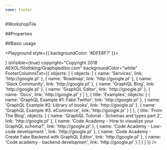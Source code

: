 ```yaml
---
name: Footer
---
```



#WorkshopTile

##Properties

<PropsTable of={Footer} />

##Basic usage

<Playground style={{ backgroundColor: '#DFE6F7' }}>
  <Footer
    logo={
      <svg
        width="218"
        height="40"
        viewBox="0 0 218 40"
        fill="none"
        xmlns="http://www.w3.org/2000/svg"
      >
        <path
          d="M41.7068 22.4204V17.9932C41.7068 15.7175 42.2447 14.0625 43.3411 13.0281C44.4169 11.973 45.8857 11.4558 47.6856 11.4558C48.8648 11.4558 49.8785 11.6627 50.7681 12.0971C51.637 12.5316 52.3197 13.1315 52.7955 13.9177C53.2713 14.7038 53.5196 15.6141 53.5196 16.6278V16.7312H51.699V16.6278C51.699 15.5313 51.3473 14.6624 50.6233 14.0418C49.8992 13.4212 48.9269 13.0902 47.7063 13.0902C46.3409 13.0902 45.2858 13.4832 44.5824 14.2694C43.879 15.0555 43.5066 16.3175 43.5066 18.0759V22.5445C43.5066 25.7304 44.9134 27.3234 47.727 27.3234C49.0303 27.3234 50.0233 26.9717 50.7267 26.2476C51.4094 25.5443 51.7611 24.4064 51.7611 22.8548V21.5308H47.6649V19.9585H53.5609V22.5238C53.5609 24.7788 53.0231 26.4131 51.968 27.4268C50.9129 28.4612 49.4854 28.9578 47.6856 28.9578C45.865 28.9578 44.4169 28.4406 43.3411 27.3855C42.2447 26.3511 41.7068 24.696 41.7068 22.4204Z"
          fill="#514E5A"
        />
        <path
          d="M58.7536 21.262V28.7717H56.933V11.6628H63.2842C64.8979 11.6628 66.1598 12.0766 67.0701 12.9248C67.9804 13.7523 68.4562 14.9522 68.4562 16.4831C68.4562 17.7037 68.1252 18.7174 67.4839 19.5035C66.8425 20.2897 65.9323 20.8276 64.7737 21.0965L68.8079 28.7924H66.7184L62.8498 21.2827H58.7536V21.262ZM63.1394 19.6897C64.2566 19.6897 65.1048 19.4208 65.7254 18.8622C66.346 18.3036 66.6357 17.5175 66.6357 16.4831C66.6357 15.428 66.3253 14.6212 65.7254 14.0833C65.1254 13.5454 64.2566 13.2765 63.1394 13.2765H58.7536V19.669H63.1394V19.6897Z"
          fill="#514E5A"
        />
        <path
          d="M73.0903 24.6548L71.6421 28.7716H69.7388L75.9659 11.6421H77.4761L83.7031 28.7716H81.7999L80.3517 24.6548H73.0903ZM76.7106 14.1867L73.6075 23.1239H79.8345L76.7106 14.1867Z"
          fill="#514E5A"
        />
        <path
          d="M97.1502 16.7727C97.1502 18.3036 96.6744 19.5242 95.7021 20.3931C94.7297 21.262 93.4264 21.7171 91.7714 21.7171H87.4269V28.7924H85.6064V11.6628H91.7507C93.4264 11.6628 94.7297 12.0973 95.7021 12.9869C96.6744 13.8764 97.1502 15.1384 97.1502 16.7727ZM95.3504 16.7727C95.3504 15.5935 95.0194 14.7246 94.378 14.1454C93.7367 13.5661 92.8058 13.2972 91.6266 13.2972H87.4269V20.0621H91.6266C92.8265 20.0621 93.7367 19.7932 94.378 19.2346C95.0194 18.6967 95.3504 17.8692 95.3504 16.7727Z"
          fill="#514E5A"
        />
        <path
          d="M111.321 28.7717H109.501V20.8276H101.495V28.7717H99.6741V11.6628H101.495V19.2139H109.501V11.6628H111.321V28.7717Z"
          fill="#514E5A"
        />
        <path
          d="M126.196 31.2335L123.713 32.5989L121.707 28.8958C121.314 28.9372 120.879 28.9786 120.445 28.9786C116.369 28.9786 114.321 26.7029 114.321 22.1516V18.2415C114.321 13.6902 116.39 11.4146 120.548 11.4146C122.452 11.4146 123.962 11.9524 125.058 13.0075C126.175 14.0833 126.713 15.8211 126.713 18.2209V22.1309C126.713 24.8824 125.927 26.7856 124.375 27.8821L126.196 31.2335ZM120.528 26.0823C121.521 26.0823 122.265 25.7719 122.741 25.1306C123.217 24.4893 123.465 23.4963 123.465 22.1102V18.4071C123.465 16.9589 123.217 15.9038 122.741 15.2418C122.265 14.5798 121.521 14.2695 120.528 14.2695C119.493 14.2695 118.728 14.5798 118.273 15.2211C117.817 15.8624 117.569 16.9175 117.569 18.4071V22.1102C117.569 23.517 117.797 24.5307 118.273 25.1513C118.748 25.7719 119.493 26.0823 120.528 26.0823Z"
          fill="#514E5A"
        />
        <path
          d="M132.423 11.6628V25.9582H139.912V28.7924H129.175V11.6628H132.423Z"
          fill="#514E5A"
        />
        <path
          d="M146.367 19.2552H153.711L153.359 20.8896H146.015L144.67 27.1373H153.297L152.925 28.7716H142.519L146.16 11.6421H156.566L156.214 13.2764H147.629L146.367 19.2552Z"
          fill="#514E5A"
        />
        <path
          d="M165.524 11.6628C167.013 11.6628 168.192 12.0145 169.041 12.7179C169.91 13.4213 170.323 14.5385 170.323 16.0487C170.323 16.7107 170.241 17.4141 170.075 18.1795L169.206 22.255C168.73 24.5307 167.841 26.1857 166.558 27.2201C165.275 28.2545 163.724 28.7924 161.924 28.7924H156.069L159.71 11.6628H165.524ZM167.386 22.3585L168.254 18.2623C168.42 17.4348 168.503 16.7727 168.503 16.2969C168.503 15.2625 168.234 14.4971 167.675 14.0213C167.137 13.5454 166.331 13.2972 165.296 13.2972H161.179L158.242 27.1374H162.255C165.006 27.1374 166.703 25.5444 167.386 22.3585Z"
          fill="#514E5A"
        />
        <path
          d="M176.861 11.6628L173.22 28.7924H171.399L175.04 11.6628H176.861Z"
          fill="#514E5A"
        />
        <path
          d="M185.322 13.2972L182.053 28.7717H180.274L183.543 13.2972H178.66L179.012 11.6628H190.597L190.246 13.2972H185.322Z"
          fill="#514E5A"
        />
        <path
          d="M188.922 24.4272C188.922 23.8273 189.004 23.1653 189.149 22.4205L190.101 17.9726C191.032 13.6075 193.37 11.4146 197.155 11.4146C198.686 11.4146 199.886 11.7869 200.796 12.511C201.707 13.2558 202.162 14.3936 202.162 15.9452C202.162 16.5451 202.079 17.2072 201.934 17.9519L200.983 22.3998C200.052 26.765 197.714 28.9579 193.99 28.9579C192.439 28.9579 191.197 28.5855 190.287 27.8614C189.377 27.1373 188.922 25.9995 188.922 24.4272ZM199.141 22.5239L200.114 18.0554C200.238 17.4554 200.321 16.8761 200.321 16.2969C200.321 14.1454 199.183 13.0696 196.928 13.0696C195.583 13.0696 194.507 13.4627 193.701 14.2281C192.894 15.0142 192.294 16.2762 191.921 18.0554L190.949 22.5239C190.825 23.1446 190.742 23.7031 190.742 24.1583C190.742 26.2684 191.901 27.3028 194.238 27.3028C195.521 27.3028 196.576 26.9305 197.383 26.165C198.19 25.4202 198.769 24.1997 199.141 22.5239Z"
          fill="#514E5A"
        />
        <path
          d="M212.423 21.0758L214.885 28.7716H212.816L210.54 21.262H206.424L204.81 28.7716H202.989L206.63 11.6421H212.94C214.306 11.6421 215.361 11.9731 216.126 12.6144C216.892 13.2557 217.285 14.1867 217.285 15.3659C217.285 16.8141 216.85 18.0346 215.981 19.069C215.112 20.1034 213.913 20.7654 212.423 21.0758ZM215.423 15.6969C215.423 14.9108 215.175 14.3108 214.678 13.8971C214.182 13.4833 213.457 13.2971 212.526 13.2971H208.12L206.755 19.6897H211.037C212.32 19.6897 213.375 19.338 214.202 18.6139C215.009 17.9105 215.423 16.9382 215.423 15.6969Z"
          fill="#514E5A"
        />
        <path
          d="M33.7626 8.60098L19.7362 0.512025C18.557 -0.170675 17.1089 -0.170675 15.9297 0.512025L1.90328 8.60098C0.724076 9.28368 0 10.5456 0 11.8904V28.089C0 29.4544 0.724076 30.6956 1.90328 31.3783L15.9297 39.488C17.1089 40.1707 18.557 40.1707 19.7362 39.488L33.7626 31.399C34.9418 30.7163 35.6659 29.475 35.6659 28.1096V11.8904C35.6659 10.5456 34.9418 9.28368 33.7626 8.60098Z"
          fill="#514E5A"
        />
        <path
          d="M10.675 24.1792C10.2198 24.4688 9.84744 24.8619 9.61987 25.3584L4.53065 20.745C4.32378 20.5588 4.22034 20.2898 4.22034 20.0002C4.22034 19.7106 4.34446 19.4416 4.53065 19.2554L10.2819 14.0421L11.73 12.7388L12.7851 13.918L11.337 15.2213L6.06156 20.0002L10.675 24.1792Z"
          fill="#25222E"
        />
        <path
          d="M11.3369 24.7791L12.7851 26.0824L11.73 27.2616L10.2819 25.9583C10.4681 25.4204 10.8404 25.0066 11.3369 24.7791Z"
          fill="#25222E"
        />
        <path
          d="M24.3289 15.2212L22.8807 13.8972L23.9358 12.718L25.384 14.042C25.1978 14.5592 24.8254 14.9937 24.3289 15.2212Z"
          fill="#25222E"
        />
        <path
          d="M31.4456 20.0002C31.4456 20.2898 31.3215 20.5588 31.1353 20.7449L25.4047 25.9376L23.9566 27.2616L22.9015 26.0824L24.3496 24.7584L29.625 19.9795L25.0117 15.8005C25.4668 15.5109 25.8392 15.1178 26.0667 14.6213L31.156 19.214C31.3421 19.4416 31.4456 19.7106 31.4456 20.0002Z"
          fill="#25222E"
        />
        <path
          d="M12.2472 15.4281C13.4127 15.4281 14.3574 14.4833 14.3574 13.3179C14.3574 12.1525 13.4127 11.2078 12.2472 11.2078C11.0818 11.2078 10.1371 12.1525 10.1371 13.3179C10.1371 14.4833 11.0818 15.4281 12.2472 15.4281Z"
          fill="#25222E"
        />
        <path
          d="M25.5289 13.3179C25.5289 13.5662 25.4875 13.8144 25.4047 14.042C25.2185 14.5592 24.8255 14.973 24.329 15.2005C24.06 15.3247 23.7497 15.4074 23.4187 15.4074C23.3359 15.4074 23.2532 15.4074 23.1704 15.3867L14.2747 26.0617C14.3367 26.2478 14.3574 26.4547 14.3574 26.6616C14.3574 27.8201 13.4058 28.7718 12.2472 28.7718C11.0887 28.7718 10.1371 27.8201 10.1371 26.6616C10.1371 26.4133 10.1785 26.1651 10.2612 25.9375C10.4474 25.4203 10.8405 25.0066 11.3163 24.7583C11.5852 24.6135 11.8956 24.5514 12.2266 24.5514C12.3093 24.5514 12.3921 24.5514 12.4748 24.5721L21.3913 13.9179C21.3292 13.7317 21.3085 13.5248 21.3085 13.3179C21.3085 12.1594 22.2602 11.2078 23.4187 11.2078C24.5772 11.2078 25.5289 12.1594 25.5289 13.3179Z"
          fill="#25222E"
        />
        <path
          d="M23.4186 28.7718C24.584 28.7718 25.5288 27.8271 25.5288 26.6617C25.5288 25.4963 24.584 24.5515 23.4186 24.5515C22.2532 24.5515 21.3085 25.4963 21.3085 26.6617C21.3085 27.8271 22.2532 28.7718 23.4186 28.7718Z"
          fill="#25222E"
        />
      </svg>
    }
    isVisible={true}
    copyright="Copyright 2018 AEXOL/Slothking/Graphqleditor.com"
    backgroundColor="white"
    FooterColumnsTxt={{
      objects: [
        {
          objects: [
            { name: 'Services', link: 'http://google.pl' },
            { name: 'Roadmap', link: 'http://google.pl' },
            { name: 'Slack Community', link: 'http://google.pl' },
            { name: 'GraphQL Blog', link: 'http://google.pl' },
            { name: 'GraphQL Editor', link: 'http://google.pl' },
            { name: 'Docs', link: 'http://google.pl' }
          ]
        },
        {
          title: 'Examples',
          objects: [
            {
              name: 'GraphQL Example #1: Fake Twitter',
              link: 'http://google.pl'
            },
            {
              name: 'GraphQL Example #2: Library of books',
              link: 'http://google.pl'
            },
            { name: 'GraphQL Example #3: eCommerce', link: 'http://google.pl' }
          ]
        },
        {
          title: 'From The Blog',
          objects: [
            {
              name: 'GraphQL Tutorial - Schemas and types part 2',
              link: 'http://google.pl'
            },
            {
              name: 'Code Academy - How to visualize your GraphQL schema?',
              link: 'http://google.pl'
            },
            {
              name: 'Code Academy - Low-code development ',
              link: 'http://google.pl'
            },
            {
              name: 'Code Academy - Create Fake Backend with GraphQL Editor',
              link: 'http://google.pl'
            },
            {
              name: 'Code academy - backend developmen',
              link: 'http://google.pl'
            }
          ]
        }
      ]
    }}
  />
</Playground>
